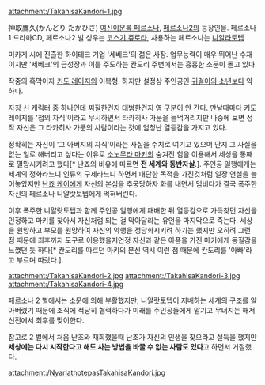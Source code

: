 attachment:/TakahisaKandori-1.jpg


神取鷹久(かんどり たかひさ)
[[여신이문록 페르소나]], [[페르소나2]]의 등장인물. 페르소나1 드라마CD, 페르소나2 벌 성우는 [[코스기 쥬로타]], 사용하는 페르소나는 [[니알라토텝]]

미카게 시에 진출한 하이테크 기업 '세베크'의 젊은 사장. 업무능력이 매우 뛰어난 수재이지만 '세베크'의 급성장과 이를 주도하는 칸도리 주변에서는 흉흉한 소문이 돌고 있다.

작중의 흑막이자 [[키도 레이지]]의 이복형.  하지만 설정상 주인공인 [[귀걸이의 소년]]보다 약하다.

[[자칭 신]] 캐릭터 중 하나인데 [[찌질]]한건지 대범한건지 영 구분이 안 간다. 만날때마다 키도 레이지를 '첩의 자식'이라고 무시하면서 타카히사 가문을 들먹거리지만 나중에 보면 정작 자신은 그 타카히사 가문의 사람이라는 것에 엄청난 열등감을 가지고 있다.

정확히는 자신이 '그 아버지의 자식'이라는 사실을 수치로 여기고 있으며 단지 그 사실을 없는 일로 해버리고 싶다는 이유로 [[소노무라 마키]]의 숨겨진 힘을 이용해서 세상을 통째로 멸망시키려고 했다[* 난죠의 비유에 따르면 '''전 세계와 동반자살'''.]. 주인공 일행에게는 세계의 정화라느니 인류의 구제라느니 하면서 대단한 목적을 가진것처럼 일장 연설을 늘어놓았지만 [[난죠 케이]]에게 자신의 본심을 추궁당하자 화를 내면서 덤비다가 결국 폭주한 자신의 페르소나 니얄랏토텝에게 먹혀버린다.

이후 폭주한 니얄랏토텝과 함께 주인공 일행에게 패배한 뒤 열등감으로 가득찾던 자신을 인정하고 마키를 찾아서 자신처럼 되는 걸 막아달라는 유언을 마지막으로 죽는다. 세상을 원망하고 부모를 원망하여 자신의 악행을 정당화시키려 하기는 했지만 오히려 그런 점 때문에 최후까지 도구로 이용했을지언정 자신과 같은 아픔을 가진 마키에게 동질감을 느꼈던 듯 하다[* 칸도리를 따르던 마키의 분신 역시 이런 점 때문에 칸도리를 '아빠'라고 부르며 따랐다.].

attachment:/TakahisaKandori-2.jpg attachment:/TakahisaKandori-3.jpg
attachment:/TakahisaKandori-4.jpg

페르소나 2 벌에서는 소문에 의해 부활했지만, 니얄랏토텝이 지배하는 세계의 구조를 알아버렸기 때문에 조직에 적당히 협력하다가 미래를 주인공들에게 맡기고 무너지는 해저신전에서 최후를 맞이한다.

참고로 2 벌에서 처음 난조와 재회했을때 난조가 자신의 인생을 찾으라고 설득을 했지만 '''세상에는 다시 시작한다고 해도 사는 방법을 바꿀 수 없는 사람도 있다'''고 하면서 거절했다.

attachment:/NyarlathotepasTakahisaKandori.jpg
